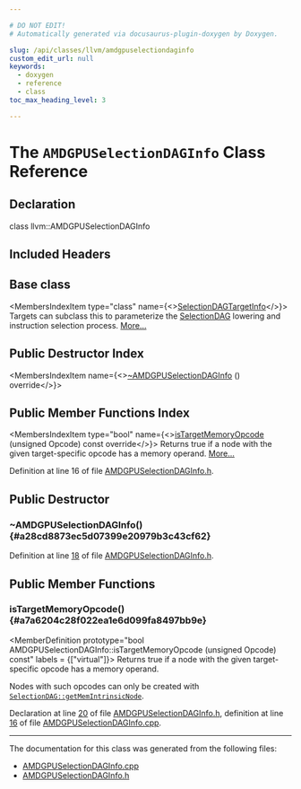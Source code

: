```yaml
---

# DO NOT EDIT!
# Automatically generated via docusaurus-plugin-doxygen by Doxygen.

slug: /api/classes/llvm/amdgpuselectiondaginfo
custom_edit_url: null
keywords:
  - doxygen
  - reference
  - class
toc_max_heading_level: 3

---
```





# The `AMDGPUSelectionDAGInfo` Class Reference

<DoxygenPage pluginConfig={pluginConfig}>



## Declaration

<CodeBlock>class llvm::AMDGPUSelectionDAGInfo</CodeBlock>

## Included Headers

<IncludesList>
<IncludesListItem
  filePath="Target/AMDGPU/AMDGPUSelectionDAGInfo.h"
  permalink="/docs/api/files/lib/lib/target/lib/target/amdgpu/amdgpuselectiondaginfo-h"
  isLocal="true" />
</IncludesList>

## Base class

<MembersIndex>

<MembersIndexItem
  type="class"
  name={<><a href="/docs/api/classes/llvm/selectiondagtargetinfo">SelectionDAGTargetInfo</a></>}>
Targets can subclass this to parameterize the <a href="/docs/api/classes/llvm/selectiondag">SelectionDAG</a> lowering and instruction selection process. <a href="/docs/api/classes/llvm/selectiondagtargetinfo/#details">More...</a>
</MembersIndexItem>

</MembersIndex>

## Public Destructor Index

<MembersIndex>

<MembersIndexItem
  name={<><a href="#a28cd8873ec5d07399e20979b3c43cf62">~AMDGPUSelectionDAGInfo</a> () override</>}>
</MembersIndexItem>

</MembersIndex>

## Public Member Functions Index

<MembersIndex>

<MembersIndexItem
  type="bool"
  name={<><a href="#a7a6204c28f022ea1e6d099fa8497bb9e">isTargetMemoryOpcode</a> (unsigned Opcode) const override</>}>
Returns true if a node with the given target-specific opcode has a memory operand. <a href="#a7a6204c28f022ea1e6d099fa8497bb9e">More...</a>
</MembersIndexItem>

</MembersIndex>


Definition at line 16 of file <a href="/docs/api/files/lib/lib/target/lib/target/amdgpu/amdgpuselectiondaginfo-h">AMDGPUSelectionDAGInfo.h</a>.

<SectionDefinition>

## Public Destructor

### ~AMDGPUSelectionDAGInfo() {#a28cd8873ec5d07399e20979b3c43cf62}

<MemberDefinition
  prototype="AMDGPUSelectionDAGInfo::~AMDGPUSelectionDAGInfo ()">

Definition at line <a href="/docs/api/files/lib/lib/target/lib/target/amdgpu/amdgpuselectiondaginfo-h/#l00018">18</a> of file <a href="/docs/api/files/lib/lib/target/lib/target/amdgpu/amdgpuselectiondaginfo-h">AMDGPUSelectionDAGInfo.h</a>.
</MemberDefinition>

</SectionDefinition>

<SectionDefinition>

## Public Member Functions

### isTargetMemoryOpcode() {#a7a6204c28f022ea1e6d099fa8497bb9e}

<MemberDefinition
  prototype="bool AMDGPUSelectionDAGInfo::isTargetMemoryOpcode (unsigned Opcode) const"
  labels = {["virtual"]}>
Returns true if a node with the given target-specific opcode has a memory operand.

Nodes with such opcodes can only be created with <code><a href="/docs/api/classes/llvm/selectiondag/#ae6cc63109335eefe2c5727d1e12fc820">SelectionDAG::getMemIntrinsicNode</a></code>.

Declaration at line <a href="/docs/api/files/lib/lib/target/lib/target/amdgpu/amdgpuselectiondaginfo-h/#l00020">20</a> of file <a href="/docs/api/files/lib/lib/target/lib/target/amdgpu/amdgpuselectiondaginfo-h">AMDGPUSelectionDAGInfo.h</a>, definition at line <a href="/docs/api/files/lib/lib/target/lib/target/amdgpu/amdgpuselectiondaginfo-cpp/#l00016">16</a> of file <a href="/docs/api/files/lib/lib/target/lib/target/amdgpu/amdgpuselectiondaginfo-cpp">AMDGPUSelectionDAGInfo.cpp</a>.
</MemberDefinition>

</SectionDefinition>

<hr/>

The documentation for this class was generated from the following files:

<ul>
<li><a href="/docs/api/files/lib/lib/target/lib/target/amdgpu/amdgpuselectiondaginfo-cpp">AMDGPUSelectionDAGInfo.cpp</a></li>
<li><a href="/docs/api/files/lib/lib/target/lib/target/amdgpu/amdgpuselectiondaginfo-h">AMDGPUSelectionDAGInfo.h</a></li>
</ul>

</DoxygenPage>
